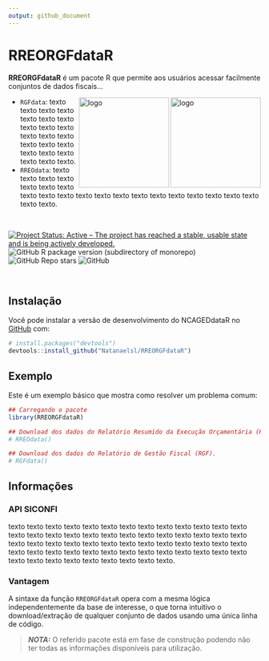 ```yaml
---
output: github_document
---
```


<!-- README.md is generated from README.Rmd. Please edit that file -->

# RREORGFdataR

**RREORGFdataR** é um pacote R que permite aos usuários acessar facilmente conjuntos de dados fiscais... 

<img align="right" src="man/figures/Logo_1.png" alt="logo" width="180"><img align="right" src="man/figures/Logo_2.png" alt="logo" width="180">

- `RGFdata`: texto texto texto texto texto texto texto texto texto texto texto texto texto texto texto texto texto texto texto texto texto texto.
- `RREOdata`: texto texto texto texto texto texto texto texto texto texto texto texto texto texto texto texto texto texto texto texto texto texto.



<br />

<!-- badges: start -->
<!-- [![CRAN/METACRAN Version](https://www.r-pkg.org/badges/version/geouy)](https://CRAN.R-project.org/package=geouy) -->
<!-- [![CRAN/METACRAN Total downloads](https://cranlogs.r-pkg.org/badges/grand-total/geouy?color=blue)](https://CRAN.R-project.org/package=geouy)  -->
<!-- [![CRAN/METACRAN downloads per month](https://cranlogs.r-pkg.org/badges/geouy?color=orange)](https://CRAN.R-project.org/package=geouy) -->
<!-- <br /> -->
<!-- [![AppVeyor build status](https://ci.appveyor.com/api/projects/status/github/RichDeto/geouy?branch=master&svg=true)](https://ci.appveyor.com/project/RichDeto/geouy) -->
<!-- [![R](https://github.com/Natanaelsl/NCAGEDdataR/actions/workflows/r.yml/badge.svg)](https://github.com/Natanaelsl/NCAGEDdataR/actions/workflows/r.yml) -->

[![Project Status: Active – The project has reached a stable, usable state and is being actively developed.](https://www.repostatus.org/badges/latest/active.svg)](https://www.repostatus.org/#active)
![GitHub R package version (subdirectory of monorepo)](https://img.shields.io/github/r-package/v/Natanaelsl/RREORGFdataR)
![GitHub Repo stars](https://img.shields.io/github/stars/Natanaelsl/pagedreport?color=orange)
![GitHub](https://img.shields.io/github/license/Natanaelsl/RREORGFdataR)

<!-- badges: end -->

<br />

<!-- --- -->

## Instalação

Você pode instalar a versão de desenvolvimento do NCAGEDdataR no
[GitHub](https://github.com/) com:

``` r
# install.packages("devtools")
devtools::install_github("Natanaelsl/RREORGFdataR")
```

<!-- --- -->

## Exemplo

Este é um exemplo básico que mostra como resolver um problema comum:

``` r
## Carregando o pacote
library(RREORGFdataR)

## Download dos dados do Relatório Resumido da Execução Orçamentária (RREO).
# RREOdata()

## Download dos dados do Relatório de Gestão Fiscal (RGF).
# RGFdata()

```

<!-- --- -->

## Informações

### API SICONFI

texto texto texto texto texto texto texto texto texto texto texto texto texto texto texto texto texto texto texto texto texto texto texto texto texto texto texto texto texto texto texto texto texto texto texto texto texto texto texto texto texto texto texto texto texto texto texto texto texto texto texto texto texto texto texto texto texto texto texto texto texto.


### Vantagem

A sintaxe da função `RREORGFdataR` opera com a mesma lógica
independentemente da base de interesse, o que torna intuitivo o download/extração
de qualquer conjunto de dados usando uma única linha de código.

> **_NOTA:_**  O referido pacote está em fase de construção podendo não ter todas as informações disponíveis para utilização.
